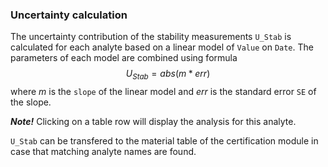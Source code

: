 ### Uncertainty calculation

The uncertainty contribution of the stability measurements `U_Stab` is calculated for each analyte based on a linear model of `Value` on `Date`. The parameters of each model are combined using formula $$U_{Stab}=abs(m*err)$$ where $m$ is the `slope` of the linear model and $err$ is the standard error `SE` of the slope. 

***Note!*** Clicking on a table row will display the analysis for this analyte.

`U_Stab` can be transfered to the material table of the certification module in case that matching analyte names are found.
